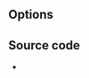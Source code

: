 {{Image requested}}
{{Module|name=vsxu|type=Visualization|first_version=2.1.0|description=Visualization module wrapper for Vovoid [[wikipedia:VSXu|VSXu]]}}

== Options ==
{{Option
|name=vsxu-width
|value=integer
|default=1280
|description=The width of the video window, in pixels
}}
{{Option
|name=vsxu-height
|value=integer
|default=800
|description=The height of the video window, in pixels
}}

== Source code ==
* {{VLCSourceFile|modules/visualization/vsxu.cpp}}

{{Documentation footer}}